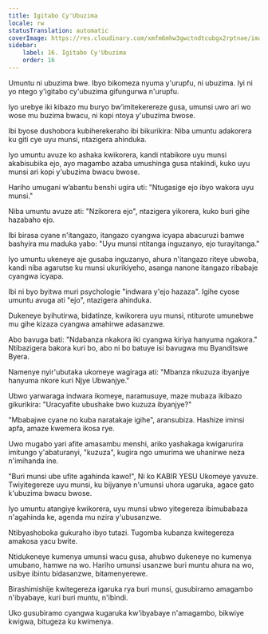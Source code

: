 ```yaml
---
title: Igitabo Cy'Ubuzima
locale: rw
statusTranslation: automatic
coverImage: https://res.cloudinary.com/xmfm6mhw3gwctndtcubgx2rptnae/image/upload/v1740468922/small_cover_tratado_de_psicologia_revolucionaria_a4c0dca4e0.webp
sidebar:
    label: 16. Igitabo Cy'Ubuzima
    order: 16
---
```

Umuntu ni ubuzima bwe. Ibyo bikomeza nyuma y'urupfu, ni ubuzima. Iyi ni yo ntego y'igitabo cy'ubuzima gifungurwa n'urupfu.

Iyo urebye iki kibazo mu buryo bw’imitekerereze gusa, umunsi uwo ari wo wose mu buzima bwacu, ni kopi ntoya y'ubuzima bwose.

Ibi byose dushobora kubiherekeraho ibi bikurikira: Niba umuntu adakorera ku giti cye uyu munsi, ntazigera ahinduka.

Iyo umuntu avuze ko ashaka kwikorera, kandi ntabikore uyu munsi akabisubika ejo, ayo magambo azaba umushinga gusa ntakindi, kuko uyu munsi ari kopi y'ubuzima bwacu bwose.

Hariho umugani w’abantu benshi ugira uti: "Ntugasige ejo ibyo wakora uyu munsi."

Niba umuntu avuze ati: "Nzikorera ejo", ntazigera yikorera, kuko buri gihe hazabaho ejo.

Ibi birasa cyane n'itangazo, itangazo cyangwa icyapa abacuruzi bamwe bashyira mu maduka yabo: "Uyu munsi ntitanga inguzanyo, ejo turayitanga."

Iyo umuntu ukeneye aje gusaba inguzanyo, ahura n'itangazo riteye ubwoba, kandi niba agarutse ku munsi ukurikiyeho, asanga nanone itangazo ribabaje cyangwa icyapa.

Ibi ni byo byitwa muri psychologie "indwara y'ejo hazaza". Igihe cyose umuntu avuga ati "ejo", ntazigera ahinduka.

Dukeneye byihutirwa, bidatinze, kwikorera uyu munsi, ntiturote umunebwe mu gihe kizaza cyangwa amahirwe adasanzwe.

Abo bavuga bati: "Ndabanza nkakora iki cyangwa kiriya hanyuma ngakora." Ntibazigera bakora kuri bo, abo ni bo batuye isi bavugwa mu Byanditswe Byera.

Namenye nyir'ubutaka ukomeye wagiraga ati: "Mbanza nkuzuza ibyanjye hanyuma nkore kuri Njye Ubwanjye."

Ubwo yarwaraga indwara ikomeye, naramusuye, maze mubaza ikibazo gikurikira: "Uracyafite ubushake bwo kuzuza ibyanjye?"

"Mbabajwe cyane no kuba naratakaje igihe", aransubiza. Hashize iminsi apfa, amaze kwemera ikosa rye.

Uwo mugabo yari afite amasambu menshi, ariko yashakaga kwigarurira imitungo y'abaturanyi, "kuzuza", kugira ngo umurima we uhanirwe neza n'imihanda ine.

"Buri munsi ube ufite agahinda kawo!", Ni ko KABIR YESU Ukomeye yavuze. Twiyitegereze uyu munsi, ku bijyanye n'umunsi uhora ugaruka, agace gato k'ubuzima bwacu bwose.

Iyo umuntu atangiye kwikorera, uyu munsi ubwo yitegereza ibimubabaza n'agahinda ke, agenda mu nzira y'ubusanzwe.

Ntibyashoboka gukuraho ibyo tutazi. Tugomba kubanza kwitegereza amakosa yacu bwite.

Ntidukeneye kumenya umunsi wacu gusa, ahubwo dukeneye no kumenya umubano, hamwe na wo. Hariho umunsi usanzwe buri muntu ahura na wo, usibye ibintu bidasanzwe, bitamenyerewe.

Birashimishije kwitegereza igaruka rya buri munsi, gusubiramo amagambo n'ibyabaye, kuri buri muntu, n'ibindi.

Uko gusubiramo cyangwa kugaruka kw'ibyabaye n'amagambo, bikwiye kwigwa, bitugeza ku kwimenya.

